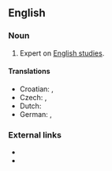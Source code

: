 ==English==

===Noun===
{{en-noun}}

# Expert on [[English studies]].

====Translations====
{{trans-top|expert on Anglistics}}
* Croatian: {{t-|hr|anglist|m}}, {{t-|hr|anglistkinja|f}}
* Czech: {{t+|cs|anglista|m}}, {{t-|cs|anglistka|f}}
* Dutch: {{t|nl|anglist|m|f}}
* German: {{t-|de|Anglizist|m}}, {{t-|de|Anglizistin|f}}
{{trans-mid}}
{{trans-bottom}}

===External links===
<!-- not in Webster 1913 and Century 1911 -->
* {{R:Merriam Webster Online}}
* {{R:OneLook}}
